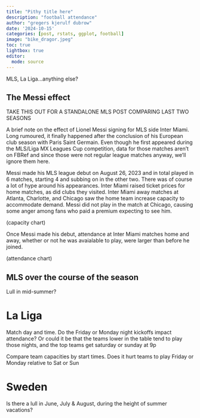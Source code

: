 ```yaml
---
title: "Pithy title here"
description: "football attendance"
author: "gregers kjerulf dubrow"
date: '2024-10-15'
categories: [post, rstats, ggplot, football]
image: "bike_dragor.jpeg"
toc: true
lightbox: true
editor: 
  mode: source
---
```


MLS, La Liga...anything else?

## The Messi effect

TAKE THIS OUT FOR A STANDALONE MLS POST COMPARING LAST TWO SEASONS

A brief note on the effect of Lionel Messi signing for MLS side Inter Miami. Long rumoured, it finally happened after the conclusion of his European club season with Paris Saint Germain. Even though he first appeared during the MLS/Liga MX Leagues Cup competition, data for those matches aren't on FBRef and since those were not regular league matches anyway, we'll ignore them here. 

Messi made his MLS league debut on August 26, 2023 and in total played in 6 matches, starting 4 and subbing on in the other two. There was of course a lot of hype around his appearances. Inter Miami raised ticket prices for home matches, as did clubs they visited. Inter Miami away matches at Atlanta, Charlotte, and Chicago saw the home team increase capacity to accommodate demand. Messi did not play in the match at Chicago, causing some anger among fans who paid a premium expecting to see him.

(capacity chart)

Once Messi made his debut, attendance at Inter Miami matches home and away, whether or not he was avaialable to play, were larger than before he joined.

(attendance chart)

## MLS over the course of the season

Lull in mid-summer?

# La Liga

Match day and time. Do the Friday or Monday night kickoffs impact attendance? Or could it be that the teams lower in the table tend to play those nights, and the top teams get saturday or sunday at 9p

Compare team capacities by start times. Does it hurt teams to play Friday or Monday relative to Sat or Sun

# Sweden

Is there a lull in June, July & August, during the height of summer vacations?
